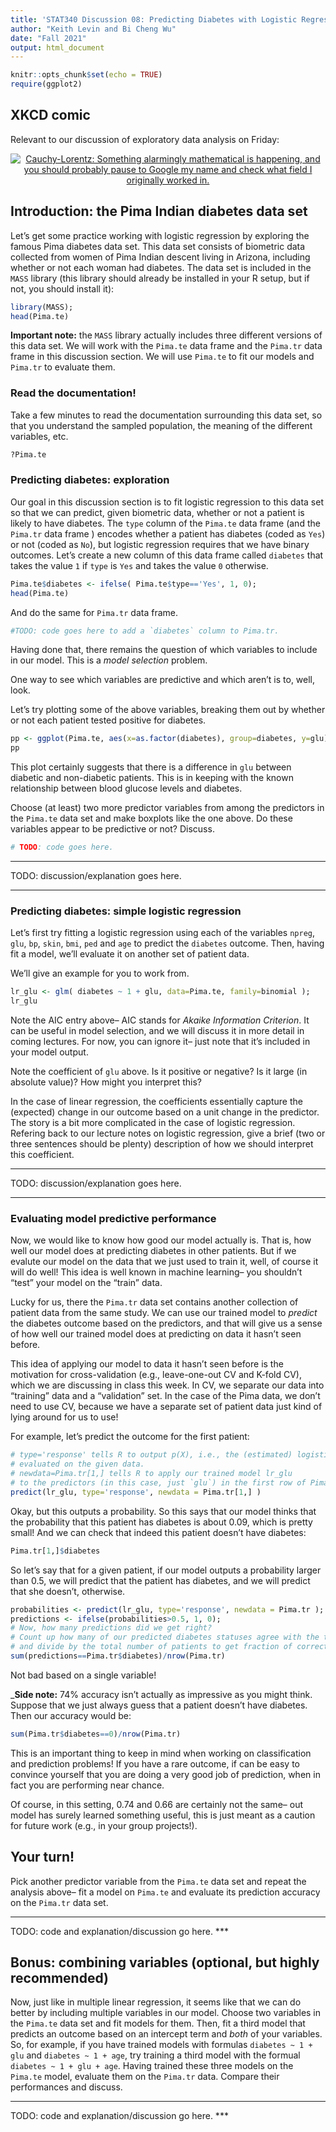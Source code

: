 ```yaml
---
title: 'STAT340 Discussion 08: Predicting Diabetes with Logistic Regression'
author: "Keith Levin and Bi Cheng Wu"
date: "Fall 2021"
output: html_document
---
```


```r
knitr::opts_chunk$set(echo = TRUE)
require(ggplot2)
```

## XKCD comic

Relevant to our discussion of exploratory data analysis on Friday:

<center><a href="https://xkcd.com/2048/"><img id="comic" src="https://imgs.xkcd.com/comics/curve_fitting.png" title="Cauchy-Lorentz: Something alarmingly mathematical is happening, and you should probably pause to Google my name and check what field I originally worked in."></a></center>

## Introduction: the Pima Indian diabetes data set

Let's get some practice working with logistic regression by exploring the famous Pima diabetes data set.
This data set consists of biometric data collected from women of Pima Indian descent living in Arizona, including whether or not each woman had diabetes.
The data set is included in the `MASS` library (this library should already be installed in your R setup, but if not, you should install it):
```r
library(MASS);
head(Pima.te)
```

__Important note:__ the `MASS` library actually includes three different versions of this data set. We will work with the `Pima.te` data frame and the `Pima.tr` data frame in this discussion section.
We will use `Pima.te` to fit our models and `Pima.tr` to evaluate them.

### Read the documentation!

Take a few minutes to read the documentation surrounding this data set, so that you understand the sampled population, the meaning of the different variables, etc.
```r
?Pima.te
```

### Predicting diabetes: exploration

Our goal in this discussion section is to fit logistic regression to this data set so that we can predict, given biometric data, whether or not a patient is likely to have diabetes.
The `type` column of the `Pima.te` data frame (and the `Pima.tr` data frame ) encodes whether a patient has diabetes (coded as `Yes`) or not (coded as `No`), but logistic regression requires that we have binary outcomes.
Let's create a new column of this data frame called `diabetes` that takes the value `1` if `type` is `Yes` and takes the value `0` otherwise.

```r
Pima.te$diabetes <- ifelse( Pima.te$type=='Yes', 1, 0);
head(Pima.te)
```

And do the same for `Pima.tr` data frame.

```r

#TODO: code goes here to add a `diabetes` column to Pima.tr.

```

Having done that, there remains the question of which variables to include in our model.
This is a *model selection* problem.

One way to see which variables are predictive and which aren't is to, well, look.

Let's try plotting some of the above variables, breaking them out by whether or not each patient tested positive for diabetes.

```r
pp <- ggplot(Pima.te, aes(x=as.factor(diabetes), group=diabetes, y=glu)) + geom_boxplot();
pp
```

This plot certainly suggests that there is a difference in `glu` between diabetic and non-diabetic patients.
This is in keeping with the known relationship between blood glucose levels and diabetes.

Choose (at least) two more predictor variables from among the predictors in the `Pima.te` data set and make boxplots like the one above.
Do these variables appear to be predictive or not? Discuss.

```r

# TODO: code goes here.

```

***

TODO: discussion/explanation goes here.

***

### Predicting diabetes: simple logistic regression

Let's first try fitting a logistic regression using each of the variables `npreg`, `glu`, `bp`, `skin`, `bmi`, `ped` and `age` to predict the `diabetes` outcome.
Then, having fit a model, we'll evaluate it on another set of patient data.

We'll give an example for you to work from.

```r
lr_glu <- glm( diabetes ~ 1 + glu, data=Pima.te, family=binomial );
lr_glu
```

Note the AIC entry above-- AIC stands for *Akaike Information Criterion*.
It can be useful in model selection, and we will discuss it in more detail in coming lectures.
For now, you can ignore it-- just note that it's included in your model output.

Note the coefficient of `glu` above. Is it positive or negative? Is it large (in absolute value)? How might you interpret this?

In the case of linear regression, the coefficients essentially capture the (expected) change in our outcome based on a unit change in the predictor.
The story is a bit more complicated in the case of logistic regression.
Refering back to our lecture notes on logistic regression, give a brief (two or three sentences should be plenty) description of how we should interpret this coefficient.

***

TODO: discussion/explanation goes here.

***

### Evaluating model predictive performance

Now, we would like to know how good our model actually is.
That is, how well our model does at predicting diabetes in other patients.
But if we evalute our model on the data that we just used to train it, well, of course it will do well!
This idea is well known in machine learning-- you shouldn't "test" your model on the "train" data.

Lucky for us, there the `Pima.tr` data set contains another collection of patient data from the same study.
We can use our trained model to *predict* the diabetes outcome based on the predictors, and that will give us a sense of how well our trained model does at predicting on data it hasn't seen before.

This idea of applying our model to data it hasn't seen before is the motivation for cross-validation (e.g., leave-one-out CV and K-fold CV), which we are discussing in class this week.
In CV, we separate our data into "training" data and a "validation" set.
In the case of the Pima data, we don't need to use CV, because we have a separate set of patient data just kind of lying around for us to use!

For example, let's predict the outcome for the first patient:
```r
# type='response' tells R to output p(X), i.e., the (estimated) logistic function
# evaluated on the given data.
# newdata=Pima.tr[1,] tells R to apply our trained model lr_glu
# to the predictors (in this case, just `glu`) in the first row of Pima.tr.
predict(lr_glu, type='response', newdata = Pima.tr[1,] )
```
Okay, but this outputs a probability.
So this says that our model thinks that the probability that this patient has diabetes is about 0.09, which is pretty small!
And we can check that indeed this patient doesn't have diabetes:
```r
Pima.tr[1,]$diabetes
```
So let's say that for a given patient, if our model outputs a probability larger than $0.5$, we will predict that the patient has diabetes, and we will predict that she doesn't, otherwise.
```r
probabilities <- predict(lr_glu, type='response', newdata = Pima.tr );
predictions <- ifelse(probabilities>0.5, 1, 0);
# Now, how many predictions did we get right?
# Count up how many of our predicted diabetes statuses agree with the true labels,
# and divide by the total number of patients to get fraction of correct labels.
sum(predictions==Pima.tr$diabetes)/nrow(Pima.tr)
```

Not bad based on a single variable!

___Side note:__ 74% accuracy isn't actually as impressive as you might think.
Suppose that we just always guess that a patient doesn't have diabetes.
Then our accuracy would be:
```r
sum(Pima.tr$diabetes==0)/nrow(Pima.tr)
```
This is an important thing to keep in mind when working on classification and prediction problems!
If you have a rare outcome, if can be easy to convince yourself that you are doing a very good job of prediction, when in fact you are performing near chance.

Of course, in this setting, 0.74 and 0.66 are certainly not the same-- out model has surely learned something useful, this is just meant as a caution for future work (e.g., in your group projects!).

## Your turn!

Pick another predictor variable from the `Pima.te` data set and repeat the analysis above-- fit a model on `Pima.te` and evaluate its prediction accuracy on the `Pima.tr` data set.

***
TODO: code and explanation/discussion go here.
***

## Bonus: combining variables (optional, but highly recommended)

Now, just like in multiple linear regression, it seems like that we can do better by including multiple variables in our model.
Choose two variables in the `Pima.te` data set and fit models for them.
Then, fit a third model that predicts an outcome based on an intercept term and *both* of your variables.
So, for example, if you have trained models with formulas `diabetes ~ 1 + glu` and `diabetes ~ 1 + age`, try training a third model with the formual `diabetes ~ 1 + glu + age`.
Having trained these three models on the `Pima.te` model, evaluate them on the `Pima.tr` data.
Compare their performances and discuss.

***
TODO: code and explanation/discussion go here.
***

